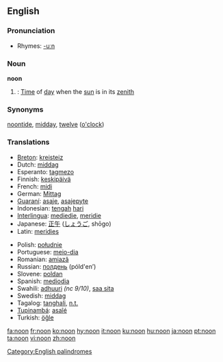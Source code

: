 ==English==
[[Category:English palindromes]]

===Pronunciation===
*Rhymes: [[Rhymes:English:-uːn|-uːn]]

===Noun===
'''noon'''

#{{time}}: [[Time]] of [[day]] when the [[sun]] is in its [[zenith]]

===Synonyms===
[[noontide]], [[midday]], [[twelve]] ([[o'clock]])

===Translations===
{{top}}
*[[Breton]]: [[kreisteiz]] {{m}}
*Dutch: [[middag]] {{m}}
*Esperanto: [[tagmezo]]
*Finnish: [[keskipäivä]]
*French: [[midi]] {{m}}
*German: [[Mittag]] {{m}}
*[[Guaraní]]: [[asaje]], [[asajepyte]]
*Indonesian: [[tengah]] [[hari]]
*[[Interlingua]]: [[mediedie]], [[meridie]]
*Japanese: [[正午]] ([[しょうご]], shōgo)
*Latin: [[meridies]] {{m}}
{{mid}}
*Polish: [[południe]] {{n}}
*Portuguese: [[meio-dia]] {{m}}
*Romanian: [[amiază]] {{f}}
*Russian: [[полдень]] (póld'en’) {{m}}
*Slovene: [[poldan]] {{m}}
*Spanish: [[mediodia]]
*Swahili: [[adhuuri]] ''(nc 9/10)'', [[saa sita]]
*Swedish: [[middag]]
*Tagalog: [[tanghali]], [[n.t.]]
*[[Tupinambá]]: [[asaîé]]
*Turkish: [[öğle]]
{{bottom}}

[[fa:noon]]
[[fr:noon]]
[[ko:noon]]
[[hy:noon]]
[[it:noon]]
[[ku:noon]]
[[hu:noon]]
[[ja:noon]]
[[pt:noon]]
[[ta:noon]]
[[vi:noon]]
[[zh:noon]]
